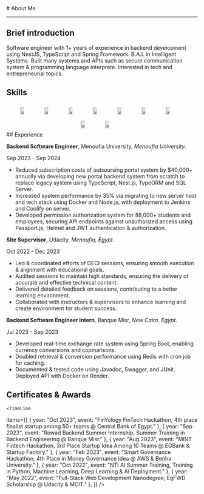
<BaseLayout title="About">
  <BaseCard title="About">
# About Me

---

## Brief introduction

Software engineer with 1+ years of experience in backend development using NestJS, TypeScript and Spring Framework. B.A.I. in Intelligent Systems. Built many systems and APIs such as secure communication system & programming language interprete. Interested in tech and entrepreneurial topics.

## Skills
<div style="display: flex; flex-wrap: wrap; justify-content: center; align-items: center;">
  <img style="width: 20%; max-width: 3rem; margin: 0.5rem;" src="https://cdn.jsdelivr.net/gh/devicons/devicon@latest/icons/python/python-original.svg" />
  <img style="width: 20%; max-width: 3rem; margin: 0.5rem;" src="https://cdn.jsdelivr.net/gh/devicons/devicon@latest/icons/rust/rust-original.svg" />
  <img style="width: 20%; max-width: 3rem; margin: 0.5rem;" src="https://cdn.jsdelivr.net/gh/devicons/devicon@latest/icons/cplusplus/cplusplus-original.svg" />
  <img style="width: 20%; max-width: 3rem; margin: 0.5rem;" src="https://cdn.jsdelivr.net/gh/devicons/devicon@latest/icons/java/java-original.svg" />
  <img style="width: 20%; max-width: 3rem; margin: 0.5rem;" src="https://cdn.jsdelivr.net/gh/devicons/devicon@latest/icons/typescript/typescript-original.svg" />
  <img style="width: 20%; max-width: 3rem; margin: 0.5rem;" src="https://cdn.jsdelivr.net/gh/devicons/devicon@latest/icons/postgresql/postgresql-original.svg" />
  <img style="width: 20%; max-width: 3rem; margin: 0.5rem;" src="https://cdn.jsdelivr.net/gh/devicons/devicon@latest/icons/git/git-original.svg" />
  <img style="width: 20%; max-width: 3rem; margin: 0.5rem;" src="https://cdn.jsdelivr.net/gh/devicons/devicon@latest/icons/docker/docker-original.svg" />
  <img style="width: 20%; max-width: 3rem; margin: 0.5rem;" src="https://cdn.jsdelivr.net/gh/devicons/devicon@latest/icons/linux/linux-original.svg" />
</div>
## Experience

**Backend Software Engineer**, Menoufia University, _Menoufia University_.

Sep 2023 - Sep 2024
-  Reduced subscription costs of outsoursing portal system by $40,000+ annually via developing new portal backend system from scratch to replace legacy system using TypeScript, Nest.js, TypeORM and SQL Server.
-  Increased system performance by 35% via migrating to new server host and tech stack using Docker and Node.js, with deployment to Jenkins and Coolify on server.
-  Developed permission authorization system for 88,000+ students and employees, securing API endpoints against unauthorized access using Passport.js, Helmet and JWT authentication & authorization.

**Site Supervisor**, Udacity, _Menoufia, Egypt_.

Oct 2022 - Dec 2023
- Led & coordinated efforts of DECI sessions, ensuring smooth execution & alignment with educational goals.
- Audited sessions to maintain high standards, ensuring the delivery of accurate and effective technical content.
- Delivered detailed feedback on sessions, contributing to a better learning environment.
- Collaborated with instructors & supervisors to enhance learning and create environment for student success.

**Backend Software Engineer Intern**, Banque Misr, _New Cairo, Egypt_. 

Jul 2023 - Sep 2023
- Developed real-time exchange rate system using Spring Boot, enabling currency conversions and copmarisons.
- Doubled retrieval & conversion performance using Redis with cron job for caching.
- Documented & tested code using Javadoc, Swagger, and JUnit. Deployed API with Docker on Render.

## Certificates & Awards

    <TimeLine

items={[
{ year: "Oct 2023", event: "FinYology FinTech Hackathon, 4th place finalist startup among 50+ teams @ Central Bank of Egypt." },
{ year: "Sep 2023", event: "Rowad Backend Summer Internship, Summer Training in Backend Engineering @ Banque Misr." },
{ year: "Aug 2023", event: "MINT Fintech Hackathon, 3rd Place Startup Idea Among 10 Teams @ EGBank & Startup Factory." },
{ year: "Feb 2023", event: "Smart Governance Hackathon, 4th Place in Money Governance Idea @ AWS & Benha University." },
{ year: "Oct 2022", event: "NTI AI Summer Training, Training in Python, Machine Learning, Deep Learning & AI Deployment." },
{ year: "May 2022", event: "Full-Stack Web Development Nanodegree, EgFWD Scholarship @ Udacity & MCIT." },
]}
/>

  </BaseCard>
</BaseLayout>
